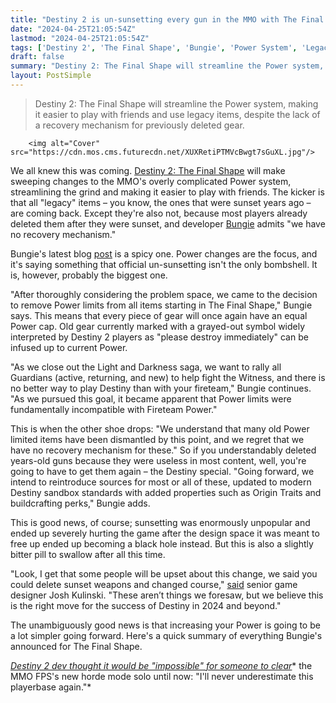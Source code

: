 ```yaml
---
title: "Destiny 2 is un-sunsetting every gun in the MMO with The Final Shape's massive Power changes – but Bungie says 'we have no recovery mechanism' for deleted ones"
date: "2024-04-25T21:05:54Z"
lastmod: "2024-04-25T21:05:54Z"
tags: ['Destiny 2', 'The Final Shape', 'Bungie', 'Power System', 'Legacy Items', 'Sunset', 'Fireteam Power']
draft: false
summary: "Destiny 2: The Final Shape will streamline the Power system, making it easier to play with friends and use legacy items, despite the lack of a recovery mechanism for previously deleted gear."
layout: PostSimple
---
```

> Destiny 2: The Final Shape will streamline the Power system, making it easier to play with friends and use legacy items, despite the lack of a recovery mechanism for previously deleted gear.


        <img alt="Cover" src="https://cdn.mos.cms.futurecdn.net/XUXRetiPTMVcBwgt7sGuXL.jpg"/>
        
We all knew this was coming. [Destiny 2: The Final Shape](https://www.gamesradar.com/destiny-2-the-final-shape-guide/) will make sweeping changes to the MMO's overly complicated Power system, streamlining the grind and making it easier to play with friends. The kicker is that all "legacy" items – you know, the ones that were sunset years ago – are coming back. Except they're also not, because most players already deleted them after they were sunset, and developer [Bungie](https://www.gamesradar.com/uk/tag/bungie/) admits "we have no recovery mechanism." 

Bungie's latest blog [<u>post</u>](https://www.bungie.net/7/en/News/article/this_week_in_destiny_04_25_24) is a spicy one. Power changes are the focus, and it's saying something that official un-sunsetting isn't the only bombshell. It is, however, probably the biggest one. 

"After thoroughly considering the problem space, we came to the decision to remove Power limits from all items starting in The Final Shape," Bungie says. This means that every piece of gear will once again have an equal Power cap. Old gear currently marked with a grayed-out symbol widely interpreted by Destiny 2 players as "please destroy immediately" can be infused up to current Power. 

"As we close out the Light and Darkness saga, we want to rally all Guardians (active, returning, and new) to help fight the Witness, and there is no better way to play Destiny than with your fireteam," Bungie continues. "As we pursued this goal, it became apparent that Power limits were fundamentally incompatible with Fireteam Power."



This is when the other shoe drops: "We understand that many old Power limited items have been dismantled by this point, and we regret that we have no recovery mechanism for these." So if you understandably deleted years-old guns because they were useless in most content, well, you're going to have to get them again – the Destiny special. "Going forward, we intend to reintroduce sources for most or all of these, updated to modern Destiny sandbox standards with added properties such as Origin Traits and buildcrafting perks," Bungie adds.

This is good news, of course; sunsetting was enormously unpopular and ended up severely hurting the game after the design space it was meant to free up ended up becoming a black hole instead. But this is also a slightly bitter pill to swallow after all this time. 

"Look, I get that some people will be upset about this change, we said you could delete sunset weapons and changed course," [said](https://twitter.com/joshkulinski/status/1783582898526007371?s=12&t=0LhCYqaWj06pjuMqpPwegw) senior game designer Josh Kulinski. "These aren’t things we foresaw, but we believe this is the right move for the success of Destiny in 2024 and beyond." 

The unambiguously good news is that increasing your Power is going to be a lot simpler going forward. Here's a quick summary of everything Bungie's announced for The Final Shape.

[<u><em>Destiny 2 dev thought it would be "impossible" for someone to clear</em></u>](https://www.gamesradar.com/destiny-2-dev-thought-it-would-be-impossible-for-someone-to-clear-the-mmo-fpss-new-horde-mode-solo-until-now-ill-never-underestimate-this-playerbase-again/)* the MMO FPS's new horde mode solo until now: "I'll never underestimate this playerbase again."*
        
